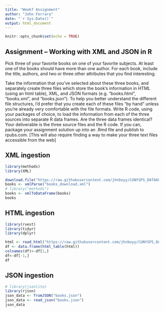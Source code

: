 ```yaml
---
title: "Week7 Assignment"
author: "John Ferrara"
date: "`r Sys.Date()`"
output: html_document
---
```


```r
knitr::opts_chunk$set(echo = TRUE)
```

## Assignment – Working with XML and JSON in R

Pick three of your favorite books on one of your favorite subjects. At least one of the books should have more
than one author. For each book, include the title, authors, and two or three other attributes that you find interesting.

Take the information that you’ve selected about these three books, and separately create three files which store the book’s information in HTML (using an html table), XML, and JSON formats (e.g. “books.html”, “books.xml”, and “books.json”). To help you better understand the different file structures, I’d prefer that you create each of these files “by hand” unless you’re already very comfortable with the file formats. 
Write R code, using your packages of choice, to load the information from each of the three sources into separate R data frames. Are the three data frames identical? 
Your deliverable is the three source files and the R code. If you can, package your assignment solution up into
an .Rmd file and publish to rpubs.com. [This will also require finding a way to make your three text files
accessible from the web]

## XML ingestion


```r
library(methods)
library(XML)

download.file("https://raw.githubusercontent.com/jhnboyy/CUNYSPS_DATA607/refs/heads/main/Week7/books.xml", "books_download.xml")
books <- xmlParse("books_download.xml")
# library("methods")
books <- xmlToDataFrame(books)
books

```

## HTML ingestion


```r
library(rvest)
library(tidyr)
library(dplyr)

html <- read_html("https://raw.githubusercontent.com/jhnboyy/CUNYSPS_DATA607/refs/heads/main/Week7/books.html")
df <- data.frame(html_table(html))
colnames(df)<-df[1,]
df<-df[-1,]
df
```


## JSON ingestion

```r
# library(jsonlite)
library(rjson)
json_data <- fromJSON("books.json")
json_data <- read_json("books.json")
json_data

```

